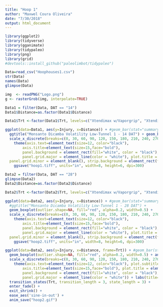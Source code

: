 ```yaml
---
title: "Hoop 1"
author: "Maxwel Coura Oliveira"
date: "7/30/2018"
output: html_document
---
```



```r
library(ggplot2)
library(tidyverse)
library(gganimate)
library(tidypaleo)
library(png)
library(grid)
#devtools::install_github("paleolimbot/tidypaleo")
```

```r
Data=read_csv("Hoophouses1.csv")
str(Data)
names(Data)
glimpse(Data)
```

```r
img  <- readPNG("Logo.png") 
g <- rasterGrob(img, interpolate=TRUE) 
```



```r
Data1 = filter(Data, DAT == "14")
Data1$Distance=as.factor(Data1$Distance)
```

```r
Data1$Trt <-factor(Data1$Trt, levels=c("Xtendimax w/Vaporgrip", "Xtendimax w/Vaporgrip + Durango DMA", "Xtendimax w/Vaporgrip + PowerMax", "Xtendimax w/Vaporgrip + PowerMax + Intact", "Xtendimax w/Vaporgrip + PowerMax + Intact + Mon-10", "Mon 76981 - RupXtend", "Mon 76981 - RupXtend + Liberty", "Untreated"), labels=c("Xtendimax w/Vaporgrip", "Xtendimax w/Vaporgrip + Durango DMA", "Xtendimax w/Vaporgrip + PowerMax", "Xtendimax w/Vaporgrip + PowerMax + Intact", "Xtendimax w/Vaporgrip + PowerMax + Intact + Mon-10", "Mon 76981 - RupXtend", "Mon 76981 - RupXtend + Liberty", "Untreated"))
```


```r
ggplot(data=Data1, aes(y=Injury, x=Distance)) + #geom_bar(stat="summary", fun.y="mean", fill="red", width=12) + 
  ggtitle("Monsanto Dicamba Volatility Low-Tunnel 1 - 14 DAT") + geom_boxplot(outlier.shape=NA, fill="red", alpha=0.2, width=.5) + #annotation_custom(g, xmin=-Inf, xmax=23, ymin=50, ymax=60) +
  scale_x_discrete(breaks=c(0, 30, 60, 90, 120, 150, 180, 210, 240, 270, 300)) + #scale_y_continuous(breaks=c(0, 10, 20, 30, 40, 50, 60)) +
    theme(axis.text=element_text(size=12, color="black"), 
        axis.title=element_text(size=15,face="bold"), 
        panel.background = element_rect(fill="white", color = "black"), 
        panel.grid.major = element_line(color = "white"), plot.title = element_text(lineheight=.8, face="bold", hjust = 0.5),
  panel.grid.minor = element_blank(), strip.background = element_rect(fill="darkgreen", color="white"), strip.text.x = element_text(size = 10, margin = margin(0.1,0,0.1,0, "cm"), color="white")) + ylim(0,60) + facet_wrap(~Trt, ncol = 2) + labs(y="Soybean Injury (%)", x="Distance (cm)", caption = "Source: University of Wisconsin-Madison Weed Science, 2018") + 
    ggsave("hoop1.tiff", units="in", width=8, height=6, dpi=300)
```




```r
Data2 = filter(Data, DAT == "28")
glimpse(Data2)
Data2$Distance=as.factor(Data2$Distance)
```

```r
Data2$Trt <-factor(Data2$Trt, levels=c("Xtendimax w/Vaporgrip", "Xtendimax w/Vaporgrip + Durango DMA", "Xtendimax w/Vaporgrip + PowerMax", "Xtendimax w/Vaporgrip + PowerMax + Intact", "Xtendimax w/Vaporgrip + PowerMax + Intact + Mon-10", "Mon 76981 - RupXtend", "Mon 76981 - RupXtend + Liberty", "Untreated"), labels=c("Xtendimax w/Vaporgrip", "Xtendimax w/Vaporgrip + Durango DMA", "Xtendimax w/Vaporgrip + PowerMax", "Xtendimax w/Vaporgrip + PowerMax + Intact", "Xtendimax w/Vaporgrip + PowerMax + Intact + Mon-10", "Mon 76981 - RupXtend", "Mon 76981 - RupXtend + Liberty", "Testemunha"))
```

```r
ggplot(data=Data2, aes(y=Injury, x=Distance)) + #geom_bar(stat="summary", fun.y="mean", fill="red", width=12) + 
  #ggtitle("Monsanto Dicamba Volatility Low-Tunnel 1 - 28 DAT") + 
  geom_boxplot(outlier.shape=NA, fill="red", alpha=0.2, width=0.5) +
  scale_x_discrete(breaks=c(0, 30, 60, 90, 120, 150, 180, 210, 240, 270, 300)) + #scale_y_continuous(breaks=c(0, 10, 20, 30, 40, 50, 60)) +
    theme(axis.text=element_text(size=12, color="black"), 
        axis.title=element_text(size=15,face="bold"), 
        panel.background = element_rect(fill="white", color = "black"), 
        panel.grid.major = element_line(color = "white"), plot.title = element_text(lineheight=.8, face="bold", hjust = 0.5),
  panel.grid.minor = element_blank(), strip.background = element_rect(fill="darkgreen", color="white"), strip.text.x = element_text(size = 10, margin = margin(0.1,0,0.1,0, "cm"), color="white")) + ylim(0,60) + facet_wrap(~Trt, ncol = 2) + labs(y="Soybean Injury (%)", x="Distance (cm)", caption = "Source: University of Wisconsin-Madison Weed Science, 2018") + 
    ggsave("hoop2.tiff", units="in", width=8, height=6, dpi=300)
```





```r
ggplot(data=Data2, aes(y=Injury, x=Distance, frame=Trt)) + #geom_bar(stat="summary", fun.y="mean", fill="red", width=12) + 
  geom_boxplot(outlier.shape=NA, fill="red", alpha=0.2, width=0.5) + annotation_custom(g, xmin=-Inf, xmax=21, ymin=55, ymax=62) +
  scale_x_discrete(breaks=c(0, 30, 60, 90, 120, 150, 180, 210, 240, 270, 300)) + scale_y_continuous(breaks=c(0, 10, 20, 30, 40, 50, 60)) +
    theme(axis.text=element_text(size=12, color="black"), plot.subtitle = element_text(hjust = 0.5),
        axis.title=element_text(size=15,face="bold"), plot.title = element_text(size=15, face="bold", hjust = 0.5),
        panel.background = element_rect(fill="white", color = "black"), 
        panel.grid.major = element_line(color = "white")) + labs(title='{closest_state}', y="Soybean Injury (%)", x="Distance (cm)", subtitle = "Monsanto Dicamba Volatility Low-Tunnel 1 - 28 DAT", caption = "Source: University of Wisconsin-Madison Weed Science, 2018") + 
  transition_states(Trt, transition_length = 3, state_length = 3) + 
  enter_fade() + 
  exit_shrink() +
  ease_aes('sine-in-out') +
  anim_save("hoop2.gif") 
```







